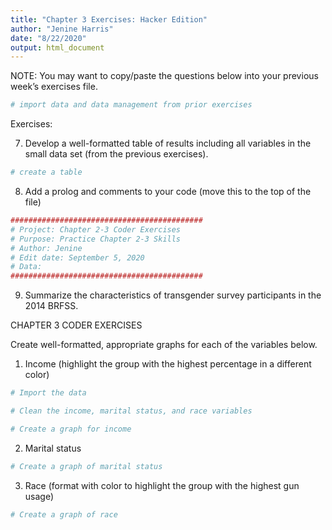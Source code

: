 ```yaml
---
title: "Chapter 3 Exercises: Hacker Edition"
author: "Jenine Harris"
date: "8/22/2020"
output: html_document
---
```


NOTE: You may want to copy/paste the questions below into your previous week's exercises file.

```r
# import data and data management from prior exercises
```



Exercises:

7) Develop a well-formatted table of results including all variables in the small data set (from the previous exercises).

```r
# create a table 

```

8) Add a prolog and comments to your code (move this to the top of the file)

```r
###########################################
# Project: Chapter 2-3 Coder Exercises
# Purpose: Practice Chapter 2-3 Skills
# Author: Jenine 
# Edit date: September 5, 2020
# Data: 
###########################################

```


9) Summarize the characteristics of transgender survey participants in the 2014 BRFSS.


CHAPTER 3 CODER EXERCISES

Create well-formatted, appropriate graphs for each of the variables below.

1) Income (highlight the group with the highest percentage in a different color)

```r
# Import the data 

# Clean the income, marital status, and race variables 

# Create a graph for income 
```


2) Marital status 

```r
# Create a graph of marital status
```


3) Race (format with color to highlight the group with the highest gun usage)

```r
# Create a graph of race 
```







